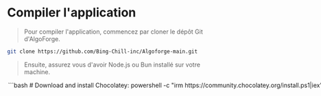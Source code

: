
# Compiler l'application

> Pour compiler l'application, commencez par cloner le dépôt Git d'AlgoForge.

```bash
git clone https://github.com/Bing-Chill-inc/Algoforge-main.git
```

> Ensuite, assurez vous d'avoir Node.js ou Bun installé sur votre machine.
<MultipleOptions>
	<Option title="Node.js" key="nodejs">
		<MultipleOptions>
		    <Option title="Windows">
			```bash 
			# Download and install Chocolatey:
			powershell -c "irm https://community.chocolatey.org/install.ps1|iex"

			# Download and install Node.js:
			choco install nodejs-lts --version="22"
			```
			</Option>
			<Option title="MacOS">
			```bash 
			# Download and install Homebrew
			curl -o- https://raw.githubusercontent.com/Homebrew/install/HEAD/install.sh | bash

			# Download and install Node.js:
			brew install node@22

			# Verify the Node.js version:
			node -v # Should print "v22.14.0".

			# Verify npm version:
			npm -v # Should print "10.9.2".

			```
			</Option>
			<Option title="Linux">
			```bash 
			sudo apt update
			sudo apt install nodejs npm
			```
			</Option>
		</MultipleOptions>
	</Option>
	<Option title="Bun" key="bun">
		<MultipleOptions>
			<Option title="Windows">
			```bash 
			powershell -c "irm bun.sh/install.ps1 | iex"
			```
			</Option>
			<Option title="MacOS / Linux">
			```bash 
			curl -fsSL https://bun.sh/install | bash
			```
			</Option>
		</MultipleOptions>
	</Option>
</MultipleOptions>

> Déplacez vous dans le dossier `Algoforge-main/src/electron` et installez les dépendances du projet.

<MultipleOptions>
	<Option title="npm" key="npm">
	```bash
	cd Algoforge-main/src/electron
	npm install
	```
	</Option>
	<Option title="pnpm" key="pnpm">
	```bash
	cd Algoforge-main/src/electron
	pnpm install
	```
	</Option>
	<Option title="Yarn" key="yarn">
	```bash
	cd Algoforge-main/src/electron
	yarn install
	```
	</Option>
	<Option title="Bun" key="bun">
	```bash
	cd Algoforge-main/src/electron
	bun install
	```
	</Option>
</MultipleOptions>

> Enfin, vous pouvez compiler l'application en utilisant la commande suivante.
<MultipleOptions>
	<Option title="npm" key="npm">
	```bash
	npm run package
	```
	</Option>
	<Option title="pnpm" key="pnpm">
	```bash
	pnpm run package
	```
	</Option>
	<Option title="Yarn" key="yarn">
	```bash
	yarn run package
	```
	</Option>
	<Option title="Bun" key="bun">
	```bash
	bun package
	```
	</Option>
</MultipleOptions>